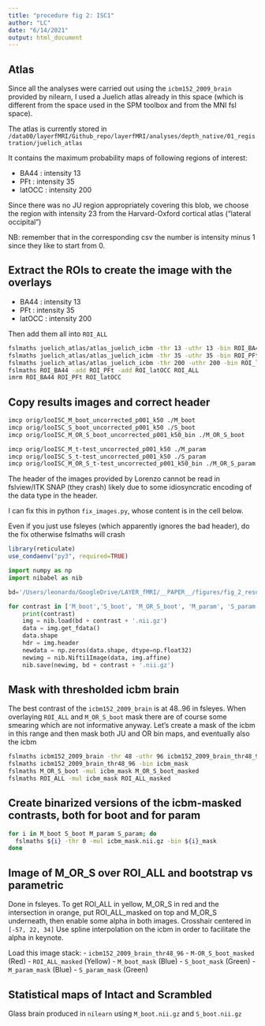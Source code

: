 ```yaml
---
title: "procedure fig 2: ISC1"
author: "LC"
date: "6/14/2021"
output: html_document
---
```



## Atlas

Since all the analyses were carried out using the `icbm152_2009_brain` provided by nilearn, I used a Juelich atlas already in this space (which is different from the space used in the SPM toolbox and from the MNI fsl space).

The atlas is currently stored in `/data00/layerfMRI/Github_repo/layerfMRI/analyses/depth_native/01_registration/juelich_atlas`

It contains the maximum probability maps of following regions of interest:

- BA44 : intensity 13
- PFt :  intensity 35
- latOCC : intensity 200

Since there was no JU region appropriately covering this blob, we choose the region with intensity 23 from the Harvard-Oxford cortical atlas ("lateral occipital")

NB: remember that in the corresponding csv the number is intensity minus 1 since they like to start from 0.


## Extract the ROIs to create the image with the overlays

- BA44 : intensity 13
- PFt :  intensity 35
- latOCC : intensity 200

Then add them all into `ROI_ALL`

```bash

fslmaths juelich_atlas/atlas_juelich_icbm -thr 13 -uthr 13 -bin ROI_BA44
fslmaths juelich_atlas/atlas_juelich_icbm -thr 35 -uthr 35 -bin ROI_PFt
fslmaths juelich_atlas/atlas_juelich_icbm -thr 200 -uthr 200 -bin ROI_latOCC
fslmaths ROI_BA44 -add ROI_PFt -add ROI_latOCC ROI_ALL
imrm ROI_BA44 ROI_PFt ROI_latOCC

```


## Copy results images and correct header

```bash

imcp orig/looISC_M_boot_uncorrected_p001_k50 ./M_boot
imcp orig/looISC_S_boot_uncorrected_p001_k50 ./S_boot
imcp orig/looISC_M_OR_S_boot_uncorrected_p001_k50_bin ./M_OR_S_boot

imcp orig/looISC_M_t-test_uncorrected_p001_k50 ./M_param
imcp orig/looISC_S_t-test_uncorrected_p001_k50 ./S_param
imcp orig/looISC_M_OR_S_t-test_uncorrected_p001_k50_bin ./M_OR_S_param


```

The header of the images provided by Lorenzo cannot be read in fslview/ITK SNAP (they crash) likely due to some idiosyncratic encoding of the data type in the header.

I can fix this in python `fix_images.py`, whose content is in the cell below.

Even if you just use fsleyes (which apparently ignores the bad header), do the fix otherwise fslmaths will crash

```r
library(reticulate)
use_condaenv("py3", required=TRUE)
```


```python

import numpy as np
import nibabel as nib

bd='/Users/leonardo/GoogleDrive/LAYER_fMRI/__PAPER__/figures/fig_2_results_ISC1/'

for contrast in ['M_boot','S_boot', 'M_OR_S_boot', 'M_param', 'S_param', 'M_OR_S_param']:
    print(contrast)
    img = nib.load(bd + contrast + '.nii.gz')
    data = img.get_fdata()
    data.shape
    hdr = img.header
    newdata = np.zeros(data.shape, dtype=np.float32)
    newimg = nib.Nifti1Image(data, img.affine)
    nib.save(newimg, bd + contrast + '.nii.gz')


```


## Mask with thresholded icbm brain
The best contrast of the `icbm152_2009_brain` is at 48..96 in fsleyes. When overlaying `ROI_ALL` and `M_OR_S_boot` mask there are of course some smearing which are not informative anyway.
Let's create a mask of the icbm in this range and then mask both JU and OR bin maps, and eventually also the icbm

```bash

fslmaths icbm152_2009_brain -thr 48 -uthr 96 icbm152_2009_brain_thr48_96
fslmaths icbm152_2009_brain_thr48_96 -bin icbm_mask
fslmaths M_OR_S_boot -mul icbm_mask M_OR_S_boot_masked
fslmaths ROI_ALL -mul icbm_mask ROI_ALL_masked

```



## Create binarized versions of the icbm-masked contrasts, both for boot and for param
```bash

for i in M_boot S_boot M_param S_param; do
  fslmaths ${i} -thr 0 -mul icbm_mask.nii.gz -bin ${i}_mask
done

```



## Image of M_OR_S over ROI_ALL and bootstrap vs parametric
 
Done in fsleyes. 
To get ROI_ALL in yellow, M_OR_S in red and the intersection in orange, put ROI_ALL_masked on top and M_OR_S underneath, then enable some alpha in both images.
Crosshair centered in `[-57, 22, 34]`
Use spline interpolation on the icbm in order to facilitate the alpha in keynote.

Load this image stack:
- `icbm152_2009_brain_thr48_96`
- `M-OR_S_boot_masked` (Red)
- `ROI_ALL_masked` (Yellow)
- `M_boot_mask` (Blue)
- `S_boot_mask` (Green)
- `M_param_mask` (Blue)
- `S_param_mask` (Green)

## Statistical maps of Intact and Scrambled
Glass brain produced in `nilearn` using `M_boot.nii.gz` and `S_boot.nii.gz`
















